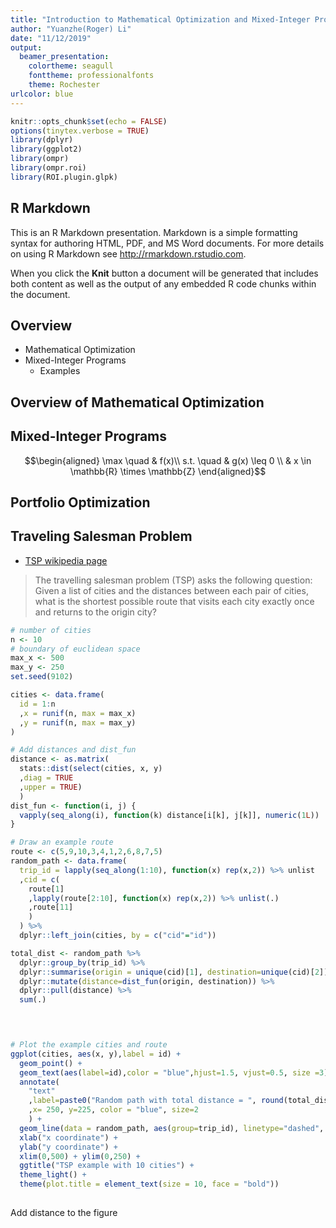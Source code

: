 ```yaml
---
title: "Introduction to Mathematical Optimization and Mixed-Integer Programming"
author: "Yuanzhe(Roger) Li"
date: "11/12/2019"
output:
  beamer_presentation: 
    colortheme: seagull
    fonttheme: professionalfonts
    theme: Rochester
urlcolor: blue
---
```


```r
knitr::opts_chunk$set(echo = FALSE)
options(tinytex.verbose = TRUE)
library(dplyr)
library(ggplot2)
library(ompr)
library(ompr.roi)
library(ROI.plugin.glpk)
```

## R Markdown

This is an R Markdown presentation. Markdown is a simple formatting syntax for authoring HTML, PDF, and MS Word documents. For more details on using R Markdown see <http://rmarkdown.rstudio.com>.

When you click the **Knit** button a document will be generated that includes both content as well as the output of any embedded R code chunks within the document.

## Overview

- Mathematical Optimization
- Mixed-Integer Programs
  - Examples 

## Overview of Mathematical Optimization


## Mixed-Integer Programs

$$\begin{aligned}
\max \quad & f(x)\\
s.t. \quad & g(x) \leq 0 \\
& x \in \mathbb{R} \times \mathbb{Z}
\end{aligned}$$



## Portfolio Optimization


## Traveling Salesman Problem
- [TSP wikipedia page](https://en.wikipedia.org/wiki/Travelling_salesman_problem)

> The travelling salesman problem (TSP) asks the following question: Given a list of cities and the distances between each pair of cities, what is the shortest possible route that visits each city exactly once and returns to the origin city?

```r
# number of cities
n <- 10
# boundary of euclidean space
max_x <- 500
max_y <- 250
set.seed(9102)

cities <- data.frame(
  id = 1:n
  ,x = runif(n, max = max_x)
  ,y = runif(n, max = max_y)
)

# Add distances and dist_fun
distance <- as.matrix(
  stats::dist(select(cities, x, y)
  ,diag = TRUE
  ,upper = TRUE)
  )
dist_fun <- function(i, j) {
  vapply(seq_along(i), function(k) distance[i[k], j[k]], numeric(1L))
}

# Draw an example route
route <- c(5,9,10,3,4,1,2,6,8,7,5)
random_path <- data.frame(
  trip_id = lapply(seq_along(1:10), function(x) rep(x,2)) %>% unlist
  ,cid = c(
    route[1]
    ,lapply(route[2:10], function(x) rep(x,2)) %>% unlist(.)
    ,route[11]
    )
  ) %>%
  dplyr::left_join(cities, by = c("cid"="id"))

total_dist <- random_path %>% 
  dplyr::group_by(trip_id) %>% 
  dplyr::summarise(origin = unique(cid)[1], destination=unique(cid)[2]) %>%
  dplyr::mutate(distance=dist_fun(origin, destination)) %>%
  dplyr::pull(distance) %>%
  sum(.)
  



# Plot the example cities and route
ggplot(cities, aes(x, y),label = id) + 
  geom_point() + 
  geom_text(aes(label=id),color = "blue",hjust=1.5, vjust=0.5, size =3) + 
  annotate(
    "text"
    ,label=paste0("Random path with total distance = ", round(total_dist,2))
    ,x= 250, y=225, color = "blue", size=2
    ) +
  geom_line(data = random_path, aes(group=trip_id), linetype="dashed", color="grey") +  
  xlab("x coordinate") + 
  ylab("y coordinate") + 
  xlim(0,500) + ylim(0,250) + 
  ggtitle("TSP example with 10 cities") +
  theme_light() +
  theme(plot.title = element_text(size = 10, face = "bold"))
```

## 
Add distance to the figure
